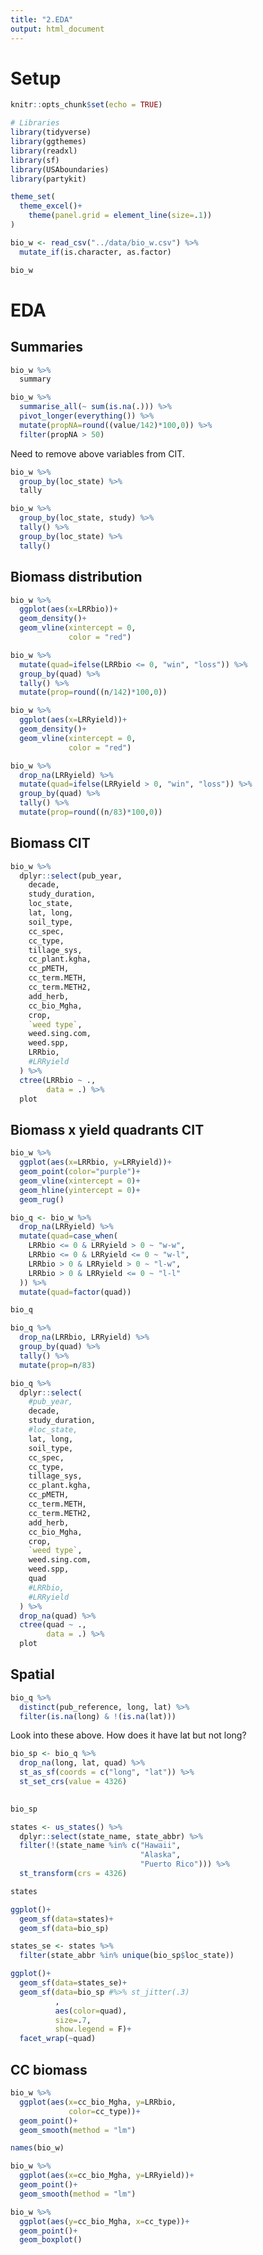 ```yaml
---
title: "2.EDA"
output: html_document
---
```


# Setup  
```r
knitr::opts_chunk$set(echo = TRUE)

# Libraries
library(tidyverse)
library(ggthemes)
library(readxl)
library(sf)
library(USAboundaries)
library(partykit)

```

```r
theme_set(
  theme_excel()+
    theme(panel.grid = element_line(size=.1))
)
```

```r
bio_w <- read_csv("../data/bio_w.csv") %>%
  mutate_if(is.character, as.factor)

bio_w
```

# EDA 
## Summaries
```r
bio_w %>%
  summary
```
```r
bio_w %>%
  summarise_all(~ sum(is.na(.))) %>%
  pivot_longer(everything()) %>%
  mutate(propNA=round((value/142)*100,0)) %>%
  filter(propNA > 50)
```
Need to remove above variables from CIT.

```r
bio_w %>%
  group_by(loc_state) %>%
  tally

```

```r
bio_w %>%
  group_by(loc_state, study) %>%
  tally() %>%
  group_by(loc_state) %>%
  tally()

```

## Biomass distribution
```r
bio_w %>%
  ggplot(aes(x=LRRbio))+
  geom_density()+
  geom_vline(xintercept = 0,
             color = "red")
```

```r
bio_w %>%
  mutate(quad=ifelse(LRRbio <= 0, "win", "loss")) %>%
  group_by(quad) %>%
  tally() %>%
  mutate(prop=round((n/142)*100,0))

```

```r
bio_w %>%
  ggplot(aes(x=LRRyield))+
  geom_density()+
  geom_vline(xintercept = 0,
             color = "red")
```
```r
bio_w %>%
  drop_na(LRRyield) %>%
  mutate(quad=ifelse(LRRyield > 0, "win", "loss")) %>%
  group_by(quad) %>%
  tally() %>%
  mutate(prop=round((n/83)*100,0))

```

## Biomass CIT  
```r
bio_w %>%
  dplyr::select(pub_year, 
    decade,
    study_duration,
    loc_state,
    lat, long, 
    soil_type,
    cc_spec,
    cc_type,
    tillage_sys,
    cc_plant.kgha,
    cc_pMETH,
    cc_term.METH,
    cc_term.METH2,
    add_herb,
    cc_bio_Mgha,
    crop,
    `weed type`,
    weed.sing.com,
    weed.spp,
    LRRbio,
    #LRRyield
  ) %>%
  ctree(LRRbio ~ .,
        data = .) %>%
  plot
```

## Biomass x yield quadrants CIT
```r
bio_w %>%
  ggplot(aes(x=LRRbio, y=LRRyield))+
  geom_point(color="purple")+
  geom_vline(xintercept = 0)+
  geom_hline(yintercept = 0)+
  geom_rug()

```

```r
bio_q <- bio_w %>%
  drop_na(LRRyield) %>%
  mutate(quad=case_when(
    LRRbio <= 0 & LRRyield > 0 ~ "w-w",
    LRRbio <= 0 & LRRyield <= 0 ~ "w-l",
    LRRbio > 0 & LRRyield > 0 ~ "l-w",
    LRRbio > 0 & LRRyield <= 0 ~ "l-l"
  )) %>%
  mutate(quad=factor(quad))

bio_q
```

```r
bio_q %>%
  drop_na(LRRbio, LRRyield) %>%
  group_by(quad) %>%
  tally() %>%
  mutate(prop=n/83)

```

```r
bio_q %>%
  dplyr::select(
    #pub_year, 
    decade,
    study_duration,
    #loc_state,
    lat, long, 
    soil_type,
    cc_spec,
    cc_type,
    tillage_sys,
    cc_plant.kgha,
    cc_pMETH,
    cc_term.METH,
    cc_term.METH2,
    add_herb,
    cc_bio_Mgha,
    crop,
    `weed type`,
    weed.sing.com,
    weed.spp,
    quad
    #LRRbio,
    #LRRyield
  ) %>%
  drop_na(quad) %>%
  ctree(quad ~ .,
        data = .) %>%
  plot
```


## Spatial
```r
bio_q %>%
  distinct(pub_reference, long, lat) %>%
  filter(is.na(long) & !(is.na(lat)))
```

Look into these above. How does it have lat but not long?  

```r
bio_sp <- bio_q %>%
  drop_na(long, lat, quad) %>%
  st_as_sf(coords = c("long", "lat")) %>%
  st_set_crs(value = 4326)
  

bio_sp
```


```r
states <- us_states() %>%
  dplyr::select(state_name, state_abbr) %>%
  filter(!(state_name %in% c("Hawaii", 
                             "Alaska",
                             "Puerto Rico"))) %>%
  st_transform(crs = 4326)

states
```

```r
ggplot()+
  geom_sf(data=states)+
  geom_sf(data=bio_sp)
```

```r
states_se <- states %>%
  filter(state_abbr %in% unique(bio_sp$loc_state))

ggplot()+
  geom_sf(data=states_se)+
  geom_sf(data=bio_sp #%>% st_jitter(.3)
          ,
          aes(color=quad),
          size=.7,
          show.legend = F)+
  facet_wrap(~quad)

```

## CC biomass
```r
bio_w %>%
  ggplot(aes(x=cc_bio_Mgha, y=LRRbio,
             color=cc_type))+
  geom_point()+
  geom_smooth(method = "lm")

names(bio_w)
```

```r
bio_w %>%
  ggplot(aes(x=cc_bio_Mgha, y=LRRyield))+
  geom_point()+
  geom_smooth(method = "lm")

```

```r
bio_w %>%
  ggplot(aes(y=cc_bio_Mgha, x=cc_type))+
  geom_point()+
  geom_boxplot()
```



